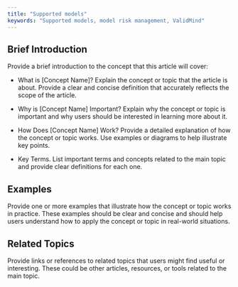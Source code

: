```yaml
---
title: "Supported models"
keywords: "Supported models, model risk management, ValidMind"
---
```


## Brief Introduction

Provide a brief introduction to the concept that this article will cover:

- What is [Concept Name]? Explain the concept or topic that the article is about. Provide a clear and concise definition that accurately reflects the scope of the article.

- Why is [Concept Name] Important? Explain why the concept or topic is important and why users should be interested in learning more about it.

- How Does [Concept Name] Work? Provide a detailed explanation of how the concept or topic works. Use examples or diagrams to help illustrate key points.

- Key Terms. List important terms and concepts related to the main topic and provide clear definitions for each one.

## Examples

Provide one or more examples that illustrate how the concept or topic works in practice. These examples should be clear and concise and should help users understand how to apply the concept or topic in real-world situations.

## Related Topics

Provide links or references to related topics that users might find useful or interesting. These could be other articles, resources, or tools related to the main topic.
